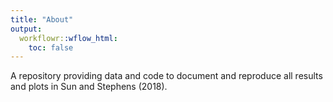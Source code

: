 ```yaml
---
title: "About"
output:
  workflowr::wflow_html:
    toc: false
---
```


A repository providing data and code to document and reproduce all results and plots in Sun and Stephens (2018).
